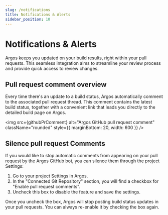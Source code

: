 ```yaml
---
slug: /notifications
title: Notifications & Alerts
sidebar_position: 10
---
```



# Notifications & Alerts

Argos keeps you updated on your build results, right within your pull requests. This seamless integration aims to streamline your review process and provide quick access to review changes.

## Pull request comment overview

Every time there's an update to a build status, Argos automatically comment to the associated pull request thread. This comment contains the latest build status, together with a convenient link that leads you directly to the detailed build page on Argos.

<img
  src={githubPrComment}
  alt="Argos GitHub pull request comment"
  className="rounded"
  style={{ marginBottom: 20, width: 600 }}
/>

## Silence pull request Comments

If you would like to stop automatic comments from appearing on your pull request by the Argos GitHub bot, you can silence them through the project Settings:

1. Go to your project Settings in Argos.
2. In the "Connected Git Repository" section, you will find a checkbox for "Enable pull request comments".
3. Uncheck this box to disable the feature and save the settings.

Once you uncheck the box, Argos will stop posting build status updates in your pull requests. You can always re-enable it by checking the box again.
